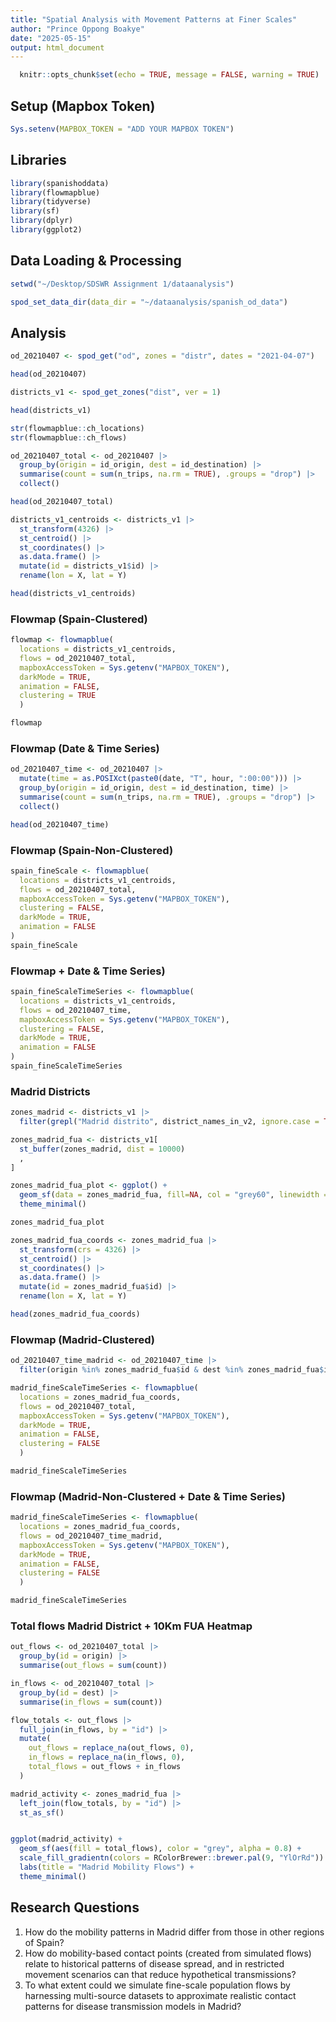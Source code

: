```yaml
---
title: "Spatial Analysis with Movement Patterns at Finer Scales"
author: "Prince Oppong Boakye"
date: "2025-05-15"
output: html_document
---
```


```r
  knitr::opts_chunk$set(echo = TRUE, message = FALSE, warning = TRUE)
```

## Setup (Mapbox Token)

```r
Sys.setenv(MAPBOX_TOKEN = "ADD YOUR MAPBOX TOKEN")
```

## Libraries

```r
library(spanishoddata)
library(flowmapblue)
library(tidyverse)
library(sf)
library(dplyr)
library(ggplot2)
```

## Data Loading & Processing

```r
setwd("~/Desktop/SDSWR Assignment 1/dataanalysis")

spod_set_data_dir(data_dir = "~/dataanalysis/spanish_od_data")

```

## Analysis

```r
od_20210407 <- spod_get("od", zones = "distr", dates = "2021-04-07")

head(od_20210407)
```

```r
districts_v1 <- spod_get_zones("dist", ver = 1)

head(districts_v1)
```

```r
str(flowmapblue::ch_locations)
str(flowmapblue::ch_flows)
```

```r
od_20210407_total <- od_20210407 |>
  group_by(origin = id_origin, dest = id_destination) |>
  summarise(count = sum(n_trips, na.rm = TRUE), .groups = "drop") |> 
  collect()

head(od_20210407_total)
```

```r
districts_v1_centroids <- districts_v1 |>
  st_transform(4326) |> 
  st_centroid() |>
  st_coordinates() |>
  as.data.frame() |>
  mutate(id = districts_v1$id) |>
  rename(lon = X, lat = Y)

head(districts_v1_centroids)
```

### Flowmap (Spain-Clustered)

```r
flowmap <- flowmapblue(
  locations = districts_v1_centroids,
  flows = od_20210407_total,
  mapboxAccessToken = Sys.getenv("MAPBOX_TOKEN"),
  darkMode = TRUE,
  animation = FALSE,
  clustering = TRUE
  )

flowmap
```

### Flowmap (Date & Time Series)

```r
od_20210407_time <- od_20210407 |>
  mutate(time = as.POSIXct(paste0(date, "T", hour, ":00:00"))) |>
  group_by(origin = id_origin, dest = id_destination, time) |>
  summarise(count = sum(n_trips, na.rm = TRUE), .groups = "drop") |> 
  collect()

head(od_20210407_time)
```

### Flowmap (Spain-Non-Clustered)

```r
spain_fineScale <- flowmapblue(
  locations = districts_v1_centroids,
  flows = od_20210407_total,
  mapboxAccessToken = Sys.getenv("MAPBOX_TOKEN"),
  clustering = FALSE,
  darkMode = TRUE,
  animation = FALSE
)
spain_fineScale
```

### Flowmap + Date & Time Series)

```r
spain_fineScaleTimeSeries <- flowmapblue(
  locations = districts_v1_centroids,
  flows = od_20210407_time,
  mapboxAccessToken = Sys.getenv("MAPBOX_TOKEN"),
  clustering = FALSE,
  darkMode = TRUE,
  animation = FALSE
)
spain_fineScaleTimeSeries
```

### Madrid Districts

```r
zones_madrid <- districts_v1 |>
  filter(grepl("Madrid distrito", district_names_in_v2, ignore.case = TRUE))

zones_madrid_fua <- districts_v1[
  st_buffer(zones_madrid, dist = 10000)
  ,
]

zones_madrid_fua_plot <- ggplot() +
  geom_sf(data = zones_madrid_fua, fill=NA, col = "grey60", linewidth = 0.3) +
  theme_minimal()

zones_madrid_fua_plot
```

```r
zones_madrid_fua_coords <- zones_madrid_fua |>
  st_transform(crs = 4326) |>
  st_centroid() |>
  st_coordinates() |>
  as.data.frame() |>
  mutate(id = zones_madrid_fua$id) |>
  rename(lon = X, lat = Y)

head(zones_madrid_fua_coords)
```

### Flowmap (Madrid-Clustered)

```r
od_20210407_time_madrid <- od_20210407_time |>
  filter(origin %in% zones_madrid_fua$id & dest %in% zones_madrid_fua$id)

madrid_fineScaleTimeSeries <- flowmapblue(
  locations = zones_madrid_fua_coords,
  flows = od_20210407_total,
  mapboxAccessToken = Sys.getenv("MAPBOX_TOKEN"),
  darkMode = TRUE,
  animation = FALSE,
  clustering = FALSE
  )

madrid_fineScaleTimeSeries
```

### Flowmap (Madrid-Non-Clustered + Date & Time Series)

```r
madrid_fineScaleTimeSeries <- flowmapblue(
  locations = zones_madrid_fua_coords,
  flows = od_20210407_time_madrid,
  mapboxAccessToken = Sys.getenv("MAPBOX_TOKEN"),
  darkMode = TRUE,
  animation = FALSE,
  clustering = FALSE
  )

madrid_fineScaleTimeSeries
```

### Total flows Madrid District + 10Km FUA Heatmap

```r
out_flows <- od_20210407_total |>
  group_by(id = origin) |>
  summarise(out_flows = sum(count))

in_flows <- od_20210407_total |>
  group_by(id = dest) |>
  summarise(in_flows = sum(count))

flow_totals <- out_flows |>
  full_join(in_flows, by = "id") |>
  mutate(
    out_flows = replace_na(out_flows, 0),
    in_flows = replace_na(in_flows, 0),
    total_flows = out_flows + in_flows
  )

madrid_activity <- zones_madrid_fua |>
  left_join(flow_totals, by = "id") |>
  st_as_sf()


ggplot(madrid_activity) +
  geom_sf(aes(fill = total_flows), color = "grey", alpha = 0.8) +
  scale_fill_gradientn(colors = RColorBrewer::brewer.pal(9, "YlOrRd")) +
  labs(title = "Madrid Mobility Flows") +
  theme_minimal()
```

## Research Questions

1.  How do the mobility patterns in Madrid differ from those in other regions of Spain?
2.  How do mobility-based contact points (created from simulated flows) relate to historical patterns of disease spread, and in restricted movement scenarios can that reduce hypothetical transmissions?
3.  To what extent could we simulate fine-scale population flows by harnessing multi-source datasets to approximate realistic contact patterns for disease transmission models in Madrid?
